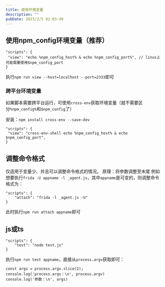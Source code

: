 ```yaml
---
title: 使用环境变量
description: ""
pubDate: 2023/2/5 02:03:49
---
```


## 使用npm_config环境变量（推荐）

```
"scripts": {
 "view": "echo %npm_config_host% & echo %npm_config_port%", // linux上可能需要使用$npm_config_port
}
```

执行`npm run view --host=localhost --port=2333`即可

### 跨平台环境变量

如果脚本需要跨平台运行，可使用`cross-env`获取环境变量（就不需要区分`%npm_config%`和`$npm_config`了）

安装：`npm install cross-env --save-dev`

```
"scripts": {
 "view": "cross-env-shell echo %npm_config_host% & echo $npm_config_port",
}
```

## 调整命令格式

仅适用于变量少、并且可以调整命令格式的情况。
原理：将参数调整至末尾
例如想要执行`frida -U appname -l _agent.js`，其中`appname`是可变的，则调整命令格式为：

```
"scripts": {
    "attach": "frida -l _agent.js -U"
}
```

此时执行`npm run attach appname`即可

## js或ts

```
"scripts": {
    "test": "node test.js"
}
```

执行`npm run test appname`，直接从`process.argv`获取即可：

```
const args = process.argv.slice(2);
console.log('process.argv：\n', process.argv)
console.log('参数：\n', args)
```